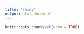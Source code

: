 ```yaml
---
title: "shiny"
output: html_document
---
```


```r
knitr::opts_chunk$set(echo = TRUE)
```

